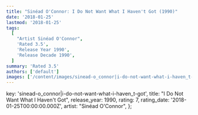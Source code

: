 ```yaml
---
title: "Sinéad O'Connor: I Do Not Want What I Haven't Got (1990)"
date: '2018-01-25'
lastmod: '2018-01-25'
tags:
  [
    "Artist Sinéad O'Connor",
    'Rated 3.5',
    'Release Year 1990',
    'Release Decade 1990',
  ]
summary: 'Rated 3.5'
authors: ['default']
images: ['/content/images/sinead-o_connor|i-do-not-want-what-i-haven_t-got.jpg']
---
```


  key: 'sinead-o_connor|i-do-not-want-what-i-haven_t-got',
  title: "I Do Not Want What I Haven't Got",
  release_year: 1990,
  rating: 7,
  rating_date: '2018-01-25T00:00:00.000Z',
  artist: "Sinéad O'Connor",
};

<MusicRating data={data} />
